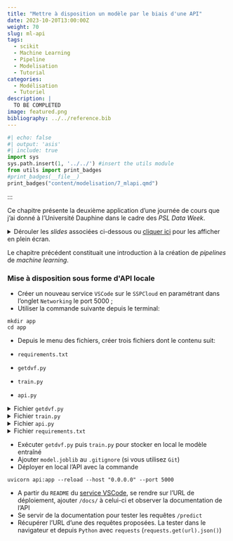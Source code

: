 ```yaml
---
title: "Mettre à disposition un modèle par le biais d'une API"
date: 2023-10-20T13:00:00Z
weight: 70
slug: ml-api
tags:
  - scikit
  - Machine Learning
  - Pipeline
  - Modelisation
  - Tutorial
categories:
  - Modélisation
  - Tutoriel
description: |
  TO BE COMPLETED
image: featured.png
bibliography: ../../reference.bib
---
```



```python
#| echo: false
#| output: 'asis'
#| include: true
import sys
sys.path.insert(1, '../../') #insert the utils module
from utils import print_badges
#print_badges(__file__)
print_badges("content/modelisation/7_mlapi.qmd")
```
:::


Ce chapitre présente la deuxième application
d'une journée de cours que j'ai
donné à l'Université Dauphine dans le cadre
des _PSL Data Week_. 


<details>
<summary>
Dérouler les _slides_ associées ci-dessous ou [cliquer ici](https://linogaliana.github.io/dauphine-week-data/#/title-slide)
pour les afficher en plein écran.
</summary>


<div class="sourceCode" id="cb1"><pre class="sourceCode yaml code-with-copy"><code class="sourceCode yaml"></code><button title="Copy to Clipboard" class="code-copy-button"><i class="bi"></i></button></pre><iframe class="sourceCode yaml code-with-copy" src="https://linogaliana.github.io/dauphine-week-data/#/title-slide"></iframe></div>

</details>

Le chapitre précédent constituait une introduction à la création
de _pipelines_ de _machine learning_.


::: {.cell .markdown}
```{=html}
<div class="alert alert-success" role="alert">
<h3 class="alert-heading"><i class="fa-solid fa-pencil"></i> Mise à disposition sous forme d'API locale</h3>
```

- Créer un nouveau service `VSCode` sur le `SSPCloud` en paramétrant dans l'onglet
`Networking` le port 5000 ;
- Utiliser la commande suivante depuis le terminal:

```shell
mkdir app
cd app
```

- Depuis le menu des fichiers, créer trois fichiers dont le contenu
suit:

- `requirements.txt`
- `getdvf.py`
- `train.py`
- `api.py`


<details>
<summary>
Fichier `getdvf.py`
</summary>
Récupérer le contenu sur [cette page](https://raw.githubusercontent.com/linogaliana/python-datascientist/api/content/modelisation/getdvf.py)
</details>


<details>
<summary>
Fichier `train.py`
</summary>
Récupérer le contenu sur [cette page](https://raw.githubusercontent.com/linogaliana/python-datascientist/api/content/modelisation/train.py)
</details>

<details>
<summary>
Fichier `api.py`
</summary>
Récupérer le contenu sur [cette page](https://raw.githubusercontent.com/linogaliana/python-datascientist/api/content/modelisation/api.py)
</details>

<details>
<summary>
Fichier `requirements.txt`
</summary>
Récupérer le contenu sur [cette page](https://raw.githubusercontent.com/linogaliana/python-datascientist/api/content/modelisation/requirements_api.txt)
</details>


- Exécuter `getdvf.py` puis `train.py` pour stocker en local le modèle entraîné
- Ajouter `model.joblib` au `.gitignore` (si vous utilisez `Git`)
- Déployer en local l'API avec la commande

```shell
uvicorn api:app --reload --host "0.0.0.0" --port 5000
```

- A partir du `README` du [service VSCode](https://datalab.sspcloud.fr/my-services),
se rendre sur l'URL de déploiement, 
ajouter `/docs/` à celui-ci et observer la documentation de l'API 
- Se servir de la documentation pour tester les requêtes `/predict`
- Récupérer l'URL d'une des requêtes proposées. La tester dans le navigateur
et depuis `Python` avec `requests` (`requests.get(url).json()`)

```{=html}
</div>
```
:::
